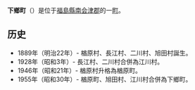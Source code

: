 {{日本町村|
自治體名=下鄉|
町村=町|
圖像=[[File:Historic_landscape_of_Ouchi_village1,Shimogo-town,Japan.JPG|240px]]|
圖像說明=[[大內宿|大內宿]][[重要傳統的建造物群保存地區|傳統建築群]]|
町村章=|
日文原名=下郷町|
平假名=しもごうまち|
羅馬字拼音=Shimogō-machi|
都道府縣=福島縣|
支廳=|
郡=南會津郡|
編號=07362-8|
面積=317.09|
邊界未定=|
人口=7,166|
統計時間=2007年8月1日|
自治體=[[會津若松市|會津若松市]]、[[南會津町|南會津町]]、[[昭和村_(福島縣)|昭和村]]、[[會津美里町|會津美里町]]、[[天榮村|天榮村]]、[[西鄉村|西鄉村]]<br />'''[[栃木縣|栃木縣]]'''：[[那須鹽原市|那須鹽原市]]|
樹=[[白樺|白樺]]|
花=[[紫藤|紫藤]]|
鳥=|
其他象徵物=|
其他象徵=|
郵遞區號=969-5345|
所在地=南會津郡下鄉町大字鹽生字大石1000番地|
電話號碼=241-69-1122|
外部連結=http://www.town.shimogo.fukushima.jp/index.shtml/|
經度=|
緯度=|
地圖=|
註記=
}}
'''下鄉町'''（{{jpn|j=下郷町|hg=しもごうまち|rm=Shimogō machi|f=y}}）是位于[[福島縣|福島縣]][[南会津郡|南会津郡]]的一[[町|町]]。

== 历史 ==
*1889年（明治22年）- 楢原村、長江村、二川村、旭田村誕生。
*1928年（昭和3年）- 長江村、二川村合併為江川村。
*1946年（昭和21年）- 楢原村升格為楢原町。
*1955年（昭和30年）- 楢原町、旭田村、江川村合併為下鄉町。

{{福島縣}}

{{Authority control}}
{{日本地理小作品}}